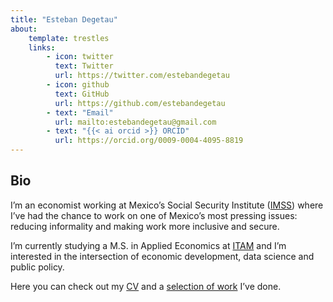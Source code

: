 ```yaml
---
title: "Esteban Degetau"
about:
    template: trestles
    links:
        - icon: twitter
          text: Twitter
          url: https://twitter.com/estebandegetau
        - icon: github
          text: GitHub
          url: https://github.com/estebandegetau
        - text: "Email"
          url: mailto:estebandegetau@gmail.com
        - text: "{{< ai orcid >}} ORCID"
          url: https://orcid.org/0009-0004-4095-8819
---
```


## Bio

I'm an economist working at Mexico's Social Security Institute ([IMSS](https://datos.imss.gob.mx/)) where I've had the chance to work on one of Mexico's most pressing issues: reducing informality and making work more inclusive and secure.

I'm currently studying a M.S. in Applied Economics at [ITAM](itam.mx) and I'm interested in the intersection of economic development, data science and public policy.

Here you can check out my [CV](cv.qmd) and a [selection of work](research.qmd) I've done.

